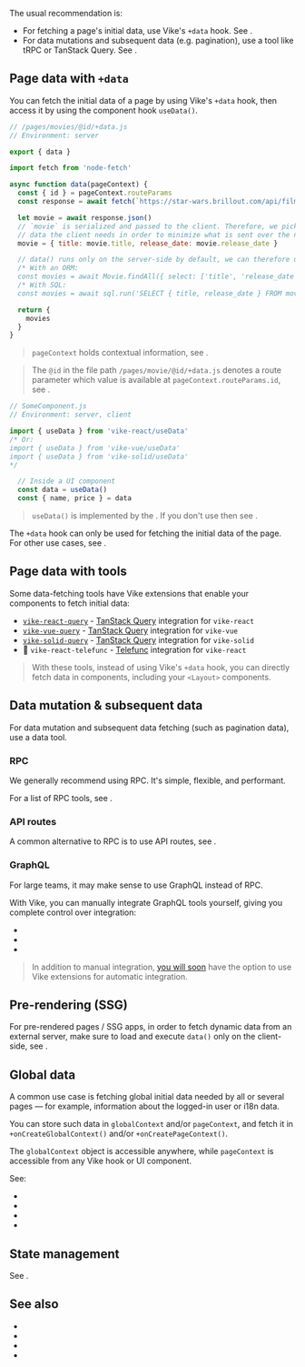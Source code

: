 
The usual recommendation is:
 - For fetching a page's initial data, use Vike's `+data` hook. See <Link href="#page-data-with-data" />.
 - For data mutations and subsequent data (e.g. pagination), use a tool like tRPC or TanStack Query. See <Link href="#data-mutation-subsequent-data" />.


## Page data with `+data`

You can fetch the initial data of a page by using <Link href="/data">Vike's `+data` hook</Link>, then access it by using the <Link href="/useData">component hook `useData()`</Link>.

```js
// /pages/movies/@id/+data.js
// Environment: server

export { data }

import fetch from 'node-fetch'

async function data(pageContext) {
  const { id } = pageContext.routeParams
  const response = await fetch(`https://star-wars.brillout.com/api/films/${id}.json`)

  let movie = await response.json()
  // `movie` is serialized and passed to the client. Therefore, we pick only the
  // data the client needs in order to minimize what is sent over the network.
  movie = { title: movie.title, release_date: movie.release_date }

  // data() runs only on the server-side by default, we can therefore use ORM/SQL queries.
  /* With an ORM:
  const movies = await Movie.findAll({ select: ['title', 'release_date'] }) */
  /* With SQL:
  const movies = await sql.run('SELECT { title, release_date } FROM movies;') */

  return {
    movies
  }
}
```

> `pageContext` holds contextual information, see <Link href="/pageContext" />.

> The `@id` in the file path `/pages/movie/@id/+data.js` denotes a route parameter which value is available at <Link href="/pageContext#routeParams">`pageContext.routeParams.id`</Link>, see <Link href="/routing" />.

```js
// SomeComponent.js
// Environment: server, client

import { useData } from 'vike-react/useData'
/* Or:
import { useData } from 'vike-vue/useData'
import { useData } from 'vike-solid/useData'
*/

  // Inside a UI component
  const data = useData()
  const { name, price } = data
```

> `useData()` is implemented by the <UiFrameworkExtension name />. If you don't use <UiFrameworkExtension name noLink /> then see <Link href="/useData#without-vike-react-vue-solid" doNotInferSectionTitle />.

The `+data` hook can only be used for fetching the initial data of the page. For other use cases, see <Link href="#data-mutation-subsequent-data" />.


## Page data with tools

Some data-fetching tools have Vike extensions that enable your components to fetch initial data:
 - [`vike-react-query`](https://github.com/vikejs/vike-react/tree/main/packages/vike-react-query#readme) - [TanStack Query](https://tanstack.com/query) integration for <Link href="/vike-react">`vike-react`</Link>
 - [`vike-vue-query`](https://github.com/vikejs/vike-vue/tree/main/packages/vike-vue-query#readme) - [TanStack Query](https://tanstack.com/query) integration for <Link href="/vike-vue">`vike-vue`</Link>
 - [`vike-solid-query`](https://github.com/vikejs/vike-solid/tree/main/packages/vike-solid-query#readme) - [TanStack Query](https://tanstack.com/query) integration for <Link href="/vike-solid">`vike-solid`</Link>
 - 🚧 `vike-react-telefunc` - [Telefunc](https://telefunc.com/) integration for <Link href="/vike-react">`vike-react`</Link>

> With these tools, instead of using Vike's `+data` hook, you can directly fetch data in components, including your <Link href="/Layout">`<Layout>` components</Link>.


## Data mutation & subsequent data

For data mutation and subsequent data fetching (such as pagination data), use a data tool.

### RPC

We generally recommend using RPC. It's simple, flexible, and performant.

For a list of RPC tools, see <Link href="/RPC" />.

### API routes

A common alternative to RPC is to use API routes, see <Link href="/api-routes" />.

### GraphQL

For large teams, it may make sense to use GraphQL instead of RPC.

With Vike, you can manually integrate GraphQL tools yourself, giving you complete control over integration:

- <Link href="/apollo-graphql" />
- <Link href="/relay" />
- <Link href="/urql" />

> In addition to manual integration, [you will soon](https://github.com/vikejs/vike/issues/1715) have the option to use <Link href="/extensions">Vike extensions</Link> for automatic integration.


## Pre-rendering (SSG)

For <Link href="/pre-rendering">pre-rendered pages / SSG apps</Link>, in order to fetch dynamic data from an external server, make sure to load and execute `data()` only on the client-side, see <Link href="/data#environment" />.


## Global data

A common use case is fetching global initial data needed by all or several pages — for example, <Link href="/auth">information about the logged-in user</Link> or <Link href="/i18n">i18n data</Link>.

You can store such data in `globalContext` and/or `pageContext`, and fetch it in `+onCreateGlobalContext()` and/or `+onCreatePageContext()`.

The `globalContext` object is accessible anywhere, while `pageContext` is accessible from any <Link href="/hooks">Vike hook</Link> or UI component.

See:
 - <Link href="/pageContext" />
 - <Link href="/globalContext" />
 - <Link href="/onCreatePageContext" />
 - <Link href="/onCreateGlobalContext" />


## State management

See <Link href="/store" />.



## See also

- <Link href="/data" />
- <Link href="/useData" />
- <Link href="/RPC" />
- <Link href="/api-routes" />
